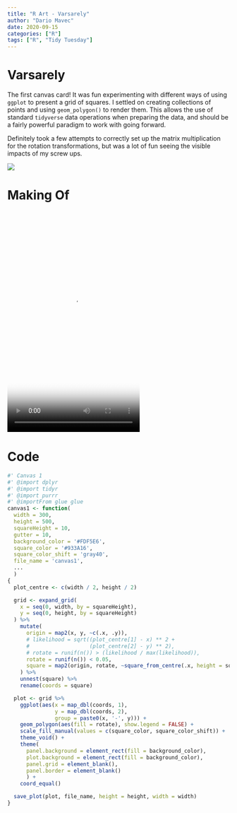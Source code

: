 ```yaml
---
title: "R Art - Varsarely"
author: "Dario Mavec"
date: 2020-09-15
categories: ["R"]
tags: ["R", "Tidy Tuesday"]
---
```


# Varsarely

The first canvas card! It was fun experimenting with different ways of using 
`ggplot` to present a grid of squares. I settled on creating collections of points
and using `geom_polygon()` to render them. This allows the use of standard
`tidyverse` data operations when preparing the data, and should be a fairly 
powerful paradigm to work with going forward.

Definitely took a few attempts to correctly set up the matrix multiplication for
the rotation transformations, but was a lot of fun seeing the visible impacts of
my screw ups.

![](/post/canvas-cards/01-varsarely.png#canvasCard) 

# Making Of

<video
    id="varsarely"
    class="video-js vjs-theme-forest canvasCard"
    controls
    preload="auto"
    width="300"
    height="500"
    poster="/post/canvas-cards/01-varsarely.png"
    data-setup="{}"
  >
    <source src="/post/canvas-cards/01-varsarely.mp4" type="video/mp4" />
    <p class="vjs-no-js">
      To view this video please enable JavaScript, and consider upgrading to a
      web browser that
      <a href="https://videojs.com/html5-video-support/" target="_blank"
        >supports HTML5 video</a
      >
    </p>
  </video>


# Code

```r
#' Canvas 1
#' @import dplyr
#' @import tidyr
#' @import purrr
#' @importFrom glue glue
canvas1 <- function(
  width = 300,
  height = 500,
  squareHeight = 10,
  gutter = 10,
  background_color = '#FDF5E6',
  square_color = '#933A16',
  square_color_shift = 'gray40',
  file_name = 'canvas1',
  ...
  )
{
  plot_centre <- c(width / 2, height / 2)

  grid <- expand_grid(
    x = seq(0, width, by = squareHeight),
    y = seq(0, height, by = squareHeight)
  ) %>%
    mutate(
      origin = map2(x, y, ~c(.x, .y)),
      # likelihood = sqrt((plot_centre[1] - x) ** 2 +
      #                   (plot_centre[2] - y) ** 2),
      # rotate = runif(n()) > (likelihood / max(likelihood)),
      rotate = runif(n()) < 0.05,
      square = map2(origin, rotate, ~square_from_centre(.x, height = squareHeight - gutter / 2, rotate = .y))
    ) %>%
    unnest(square) %>%
    rename(coords = square)

  plot <- grid %>%
    ggplot(aes(x = map_dbl(coords, 1),
               y = map_dbl(coords, 2),
               group = paste0(x, '-', y))) +
    geom_polygon(aes(fill = rotate), show.legend = FALSE) +
    scale_fill_manual(values = c(square_color, square_color_shift)) +
    theme_void() +
    theme(
      panel.background = element_rect(fill = background_color),
      plot.background = element_rect(fill = background_color),
      panel.grid = element_blank(),
      panel.border = element_blank()
      ) +
    coord_equal()

  save_plot(plot, file_name, height = height, width = width)
}
```
